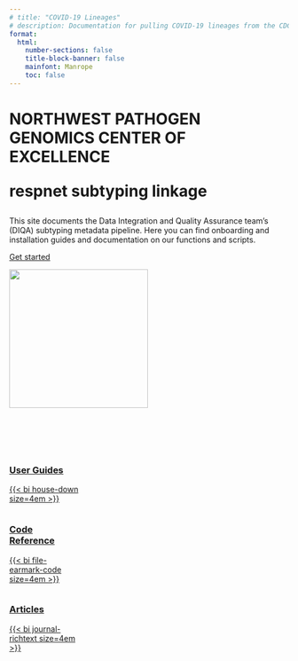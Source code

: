 ```yaml
---
# title: "COVID-19 Lineages"
# description: Documentation for pulling COVID-19 lineages from the CDC
format: 
  html: 
    number-sections: false
    title-block-banner: false
    mainfont: Manrope
    toc: false
---
```


::: container
::: content
<h1 class="css-qp8v3">

::: css-nzw60t
NORTHWEST PATHOGEN GENOMICS CENTER OF EXCELLENCE
:::

respnet subtyping linkage

</h1>

This site documents the Data Integration and Quality Assurance team's (DIQA) subtyping metadata pipeline. Here you can find onboarding and installation guides and documentation on our functions and scripts. 

<a href="#collapseQuickstart" class="button">Get started</a>

<!-- {{< bi github size=2em href="https://github.com/NW-PaGe/standards" >}} -->
:::

::: image
![](_extensions/edenian-prince/nwpage/nw_page_tree_logo.png){width="250"}
:::
:::

<br> <br> <br>

::: {#collapseQuickstart .column-page}
::: {.column .box .green width="25%"}

### [User Guides](guides/index.qmd)

<a href="guides/index.qmd" class="card-link">

{{< bi house-down size=4em >}}

</a>

:::

::: {.column .box .cyan width="25%"}

### [Code Reference](reference/index.qmd)

<a href="reference/index.qmd" class="card-link">

{{< bi file-earmark-code size=4em >}}

</a>

:::

::: {.column width="25%" .box .blue}

<!-- ### Articles

{{< bi journal-richtext size=4em >}} 

<a href="ref/index.qmd"> </a> -->

### [Articles](articles/index.qmd)

<a href="articles/index.qmd" class="card-link">

{{< bi journal-richtext size=4em >}} 

</a>

:::

:::

<br>